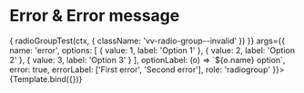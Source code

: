 
<Meta title="Components/RadioGroup/Error" component={VvRadioGroup} />

# Error & Error message

<Canvas>
	<Story
		name="Error"
		play={async (ctx) => {
			radioGroupTest(ctx, {
				className: 'vv-radio-group--invalid'
			})
		}}
		args={{
			name: 'error',
			options: [
				{ value: 1, label: 'Option 1' },
				{ value: 2, label: 'Option 2' },
				{ value: 3, label: 'Option 3' }
			],
			optionLabel: (o) => `${o.name} option`,
			error: true,
			errorLabel: ['First error', 'Second error'],
			role: 'radiogroup'
		}}>
		{Template.bind({})}
	</Story>
</Canvas>
